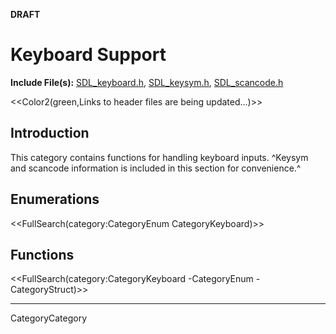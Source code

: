 <!-- #master-page:CategoryTemplate -->
<!-- #master-date:Unknown-Date -->
<!-- format wiki -->
<!-- language en -->
'''DRAFT'''

= Keyboard Support =

'''Include File(s):'''  [http://hg.libsdl.org/SDL/file/68dfd6df47da/include/SDL_keyboard.h SDL_keyboard.h], [[|SDL_keysym.h]], [[|SDL_scancode.h]]

<<Color2(green,Links to header files are being updated...)>>


== Introduction ==

This category contains functions for handling keyboard inputs.  ^Keysym and scancode information is included in this section for convenience.^

== Enumerations ==

<<FullSearch(category:CategoryEnum CategoryKeyboard)>>

== Functions ==

<<FullSearch(category:CategoryKeyboard -CategoryEnum -CategoryStruct)>>

----
CategoryCategory
